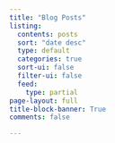 ```yaml
---
title: "Blog Posts"
listing:
  contents: posts
  sort: "date desc"
  type: default
  categories: true
  sort-ui: false
  filter-ui: false
  feed:
    type: partial
page-layout: full
title-block-banner: True
comments: false

---
```



